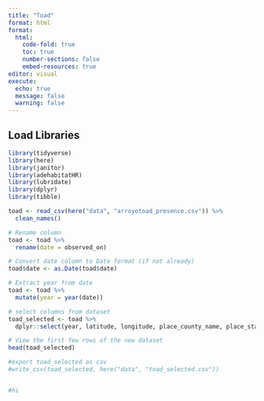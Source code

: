 ```yaml
---
title: "Toad"
format: html
format: 
  html:
    code-fold: true 
    toc: true
    number-sections: false
    embed-resources: true
editor: visual
execute:
  echo: true
  message: false
  warning: false
---
```


::: panel-tabset
# Load Libraries

```r
library(tidyverse)
library(here)
library(janitor)
library(adehabitatHR)
library(lubridate)
library(dplyr)
library(tibble)

toad <- read_csv(here("data", "arroyotoad_presence.csv")) %>%
  clean_names()

# Rename column
toad <- toad %>%
  rename(date = observed_on)

# Convert date column to Date format (if not already)
toad$date <- as.Date(toad$date)

# Extract year from date
toad <- toad %>%
  mutate(year = year(date))

# select columns from dataset
toad_selected <- toad %>%
  dplyr::select(year, latitude, longitude, place_county_name, place_state_name, place_country_name, scientific_name)

# View the first few rows of the new dataset
head(toad_selected)

#export toad_selected as csv
#write_csv(toad_selected, here("data", "toad_selected.csv"))


#hi  

```
:::

